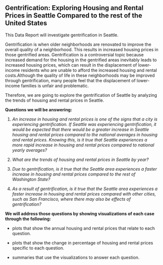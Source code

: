 ## Gentrification: Exploring Housing and Rental Prices in Seattle Compared to the rest of the United States
                              
This Data Report will investigate gentrification in Seattle.

Gentrification is when older neighborhoods are renovated to improve the overall quality of a neighborhood. This results in increased housing prices in those gentrified areas. Gentrification is a controversial topic because increased demand for the housing in the gentrified areas inevitably leads to increased housing prices, which can result in the displacement of lower-income residents who are unable to afford the increased housing and rental costs.Although the quality of life in these neighborhoods may be improved through gentrification, many people feel that the displacement of lower-income families is unfair and problematic.

Therefore, we are going to explore the gentrification of Seattle by analyzing the trends of housing and rental prices in Seattle.
                              
**Questions we will be answering:**

1) *An increase in housing and rental prices is one of the signs that a city is experiencing gentrification. If Seattle was experiencing gentrification, it would be expected that there would be a greater increase in Seattle housing and rental prices compared to the national averages in housing and rental prices. Knowing this, is it true that Seattle experiences a more rapid increase in housing and rental prices compared to national yearly averages?*

2) *What are the trends of housing and rental prices in Seattle by year?*

3) *Due to gentrification, is it true that the Seattle area experiences a faster increase in housing and rental prices compared to the rest of Washington State?*

4) *As a result of gentrification, is it true that the Seattle area experiences a faster increase in housing and rental prices compared with other cities, such as San Francisco, where there may also be effects of gentrification?*


**We will address those questions by showing visualizations of each case through the following:**

- plots that show the annual housing and rental prices that relate to each question.

- plots that show the change in percentage of housing and rental prices specific to each question.

- summaries that use the visualizations to answer each question.


